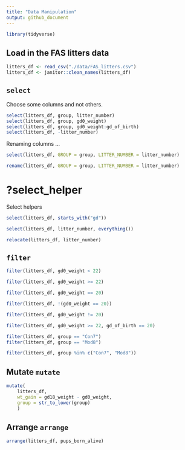 ```yaml
---
title: "Data Manipulation"
output: github_document
---
```


```r
library(tidyverse)
```

## Load in the FAS litters data

```r
litters_df <- read_csv("./data/FAS_litters.csv")
litters_df <- janitor::clean_names(litters_df)
```

## `select`

Choose some columns and not others.

```r
select(litters_df, group, litter_number)
select(litters_df, group, gd0_weight)
select(litters_df, group, gd0_weight:gd_of_birth)
select(litters_df, -litter_number)
```

Renaming columns ...

```r
select(litters_df, GROUP = group, LITTER_NUMBER = litter_number)
```

```r
rename(litters_df, GROUP = group, LITTER_NUMBER = litter_number)
```

# ?select_helper

Select helpers
```r
select(litters_df, starts_with("gd"))
```

```r
select(litters_df, litter_number, everything())
```

```r
relocate(litters_df, litter_number)
```

## `filter`

```r
filter(litters_df, gd0_weight < 22)
```

```r
filter(litters_df, gd0_weight >= 22)
```

```r
filter(litters_df, gd0_weight == 20)
```

```r
filter(litters_df, !(gd0_weight == 20))
```

```r
filter(litters_df, gd0_weight != 20)
```

```r
filter(litters_df, gd0_weight >= 22, gd_of_birth == 20)
```
```r
filter(litters_df, group == "Con7")
filter(litters_df, group == "Mod8")
```
```r
filter(litters_df, group %in% c("Con7", "Mod8"))
```

## Mutate `mutate`

```r
mutate(
    litters_df, 
    wt_gain = gd18_weight - gd0_weight, 
    group = str_to_lower(group)
    )
```

## Arrange `arrange`

```r
arrange(litters_df, pups_born_alive)
```






